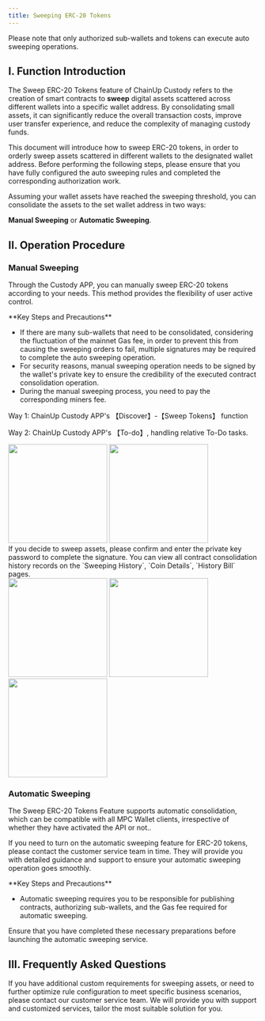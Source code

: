 ```yaml
---
title: Sweeping ERC-20 Tokens
---
```


<Note>
Please note that only authorized sub-wallets and tokens can execute auto sweeping operations.
</Note>

## I. Function Introduction
The Sweep ERC-20 Tokens feature of ChainUp Custody refers to the creation of smart contracts to **sweep** digital assets scattered across different wallets into a specific wallet address. By consolidating small assets, it can significantly reduce the overall transaction costs, improve user transfer experience, and reduce the complexity of managing custody funds.

This document will introduce how to sweep ERC-20 tokens, in order to orderly sweep assets scattered in different wallets to the designated wallet address. Before performing the following steps, please ensure that you have fully configured the auto sweeping rules and completed the corresponding authorization work.

Assuming your wallet assets have reached the sweeping threshold, you can consolidate the assets to the set wallet address in two ways:

**Manual Sweeping** or **Automatic Sweeping**.

## II. Operation Procedure

### Manual Sweeping

Through the Custody APP, you can manually sweep ERC-20 tokens according to your needs. This method provides the flexibility of user active control.

<Warning>
**Key Steps and Precautions**

- If there are many sub-wallets that need to be consolidated, considering the fluctuation of the mainnet Gas fee, in order to prevent this from causing the sweeping orders to fail, multiple signatures may be required to complete the auto sweeping operation.
- For security reasons, manual sweeping operation needs to be signed by the wallet's private key to ensure the credibility of the executed contract consolidation operation.
- During the manual sweeping process, you need to pay the corresponding miners fee.

</Warning>

<Steps>
<Step title="Open the Manual Sweeping Function">
Way 1: ChainUp Custody APP's 【Discover】-【Sweep Tokens】 function

Way 2: ChainUp Custody APP's 【To-do】, handling relative To-Do tasks.

<div className="w-full flex items-center justify-center">
<CardGroup cols={2}>
    <img src="/images/user-guide/appcon.png" width="200"/>
    <img src="/images/user-guide/todo1.png" width="200"/>
    </CardGroup>
</div>


</Step>
<Step title="Confirm Sweeping Operation">
    If you decide to sweep assets, please confirm and enter the private key password to complete the signature.
</Step>

<Step title="Contract Sweeping History">
You can view all contract consolidation history records on the `Sweeping History`, `Coin Details`, `History Bill` pages.
    <div className="w-full flex items-center justify-center">
    <CardGroup cols={3}>
    <img src="/images/user-guide/his1.png" width="200"/>
    <img src="/images/user-guide/his2.png" width="200"/>
     <img src="/images/user-guide/his3.png" width="200"/>
    </CardGroup>
    </div>
</Step>

</Steps>

### Automatic Sweeping

The Sweep ERC-20 Tokens Feature supports automatic consolidation, which can be compatible with all MPC Wallet clients, irrespective of whether they have activated the API or not..

If you need to turn on the automatic sweeping feature for ERC-20 tokens, please contact the customer service team in time. They will provide you with detailed guidance and support to ensure your automatic sweeping operation goes smoothly.

<Warning>
**Key Steps and Precautions**

- Automatic sweeping requires you to be responsible for publishing contracts, authorizing sub-wallets, and the Gas fee required for automatic sweeping.

Ensure that you have completed these necessary preparations before launching the automatic sweeping service.

</Warning>

## III. Frequently Asked Questions

<Accordion title="Can ChainUp Custody accommodate specific auto sweeping feature requirements?">
If you have additional custom requirements for sweeping assets, or need to further optimize rule configuration to meet specific business scenarios, please contact our customer service team. We will provide you with support and customized services, tailor the most suitable solution for you.
</Accordion>
